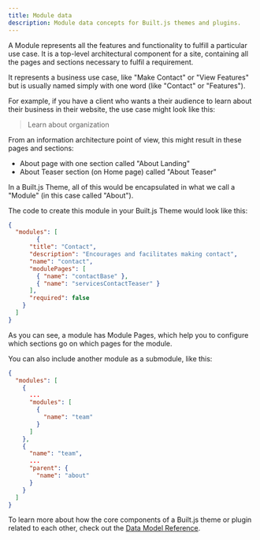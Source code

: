 ```yaml
---
title: Module data
description: Module data concepts for Built.js themes and plugins.
---
```


A Module represents all the features and functionality to fulfill a particular use case. It is a top-level architectural component for a site, containing all the pages and sections necessary to fulfil a requirement.

It represents a business use case, like "Make Contact" or "View Features" but is usually named simply with one word (like "Contact" or "Features").

For example, if you have a client who wants a their audience to learn about their business in their website, the use case might look like this:

> Learn about organization

From an information architecture point of view, this might result in these pages and sections:
- About page with one section called "About Landing"
- About Teaser section (on Home page) called "About Teaser"

In a Built.js Theme, all of this would be encapsulated in what we call a "Module" (in this case called "About").

The code to create this module in your Built.js Theme would look like this:
```json title="public/data/modules.json" copy
{
  "modules": [
        {
      "title": "Contact",
      "description": "Encourages and facilitates making contact",
      "name": "contact",
      "modulePages": [
        { "name": "contactBase" },
        { "name": "servicesContactTeaser" }
      ],
      "required": false
    }
  ]
}
```
As you can see, a module has Module Pages, which help you to configure which sections go on which pages for the module.

You can also include another module as a submodule, like this:

```json title="public/data/modules.json" copy
{
  "modules": [
    {
      ...
      "modules": [
        {
          "name": "team"
        }
      ]
    },
    {
      "name": "team",
      ...
      "parent": {
        "name": "about"
      }
    }
  ]
}
```

To learn more about how the core components of a Built.js theme or plugin related to each other, check out the [Data Model Reference](/data-model-reference).